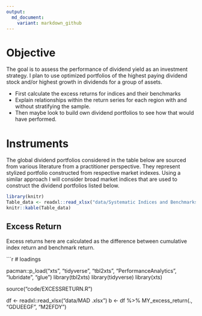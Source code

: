 ```yaml
---
output:
  md_document:
    variant: markdown_github
---
```


# Objective

The goal is to assess the performance of dividend yield as an investment strategy. I plan to use optimized portfolios of the highest paying dividend stock and/or highest growth in dividends for a group of assets.

- First calculate the excess returns for indices and their benchmarks
- Explain relationships within the return series for each region with and without stratifying the sample. 
- Then maybe look to build own dividend portfolios to see how that would have performed.

# Instruments 

The global dividend portfolios considered in the table below are sourced from various literature from a practitioner perspective. They represent stylized portfolio constructed from respective market indexes. Using a similar approach I will consider broad market indices that are used to construct the dividend portfolios listed below.

```r
library(knitr)
Table_data <- readxl::read_xlsx("data/Systematic Indices and Benchmarks.xlsx")
knitr::kable(Table_data) 
```

##  Excess Return

Excess returns here are calculated as the difference between cumulative index return and benchmark return. 

```r
# loadings 

pacman::p_load("xts", "tidyverse", "tbl2xts", "PerformanceAnalytics", 
               "lubridate", "glue")
library(tbl2xts)
library(tidyverse)
library(xts)

source("code/EXCESSRETURN.R")

df <- readxl::read_xlsx("data/MAD .xlsx")
b <- df %>% MY_excess_return(., "GDUEEGF", "M2EFDY")